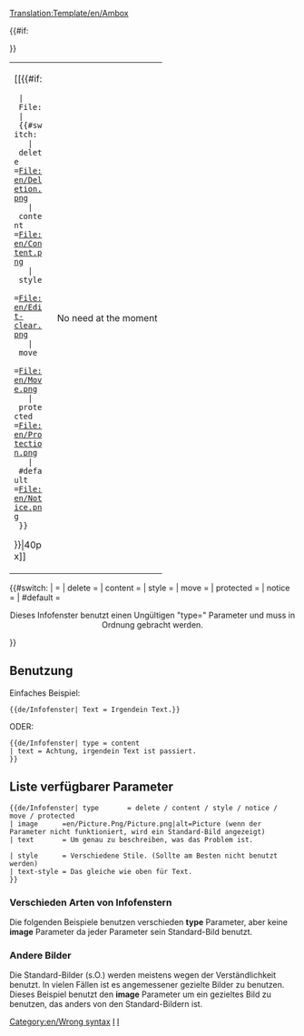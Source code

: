 <noinclude>[[Translation:Template/en/Ambox]]</noinclude><!-- 
      Wiki Ambox code adaptation

--><noinclude></noinclude><includeonly><table style="{{#IF: {{{style|}}} | {{{style}}} | margin: 0px 10% 0px 10%; border: 1px solid #aaa; background:#fbfbfb}}"><tr>
<td style="border-left: 10px solid {{#switch:{{{type|}}} 
  | delete     =#b22222;
  | content    =#f28500;
  | style      =#f4c430;
  | move       =#9932cc;
  | protected  =#bba;
  | #default   =#1e90ff;
}} padding: 2px 0 2px 0.5em;"><div style="width: 52px;">[[{{#if:{{{image|}}}
  | File:{{{image}}}
  | {{#switch:{{{type|}}}
    | delete     =File:en/Deletion.png
    | content    =File:en/Content.png
    | style      =File:en/Edit-clear.png
    | move       =File:en/Move.png
    | protected  =File:en/Protection.png
    | #default   =File:en/Notice.png
  }}
}}|40px]]</div></td><td style="{{#IF: {{{text-style|}}} | {{{text-style}}} | border: none; padding: 0.25em 0.9em; width: 100%;}}"> {{{text|}}} </td>
{{#if:{{{imageright|}}}
<td style="padding: 2px 0.5em 2px 0;">No need at the moment</td>
}}</tr></table><!-- 
Detect and report usage with faulty [[Template:Ambox#Article message box types|"type"]] parameter:
-->{{#switch:{{{type|}}}
|            = <!--No type fed, is also valid input --> 
| delete    =
| content     = 
| style       =
| move    =
| protected  =
| notice      =
| #default  = <div style="text-align: center;">Dieses Infofenster benutzt einen Ungültigen "type={{{type|}}}" Parameter und muss in Ordnung gebracht werden.</div>[[Category:en/Wrong syntax]]
}}</includeonly><noinclude>

==Benutzung==
Einfaches Beispiel:
<pre>
{{de/Infofenster| Text = Irgendein Text.}}
</pre>
{{de/Infofenster|text=Irgendein Text}}

ODER:
<pre>
{{de/Infofenster| type = content
| text = Achtung, irgendein Text ist passiert.
}}
</pre>
{{de/Infofenster| type = content | text = Achtung, irgendein Text ist passiert.}}

== Liste verfügbarer Parameter ==
<pre>
{{de/Infofenster| type       = delete / content / style / notice / move / protected
| image      =en/Picture.Png/Picture.png|alt=Picture (wenn der Parameter nicht funktioniert, wird ein Standard-Bild angezeigt)
| text       = Um genau zu beschreiben, was das Problem ist.

| style      = Verschiedene Stile. (Sollte am Besten nicht benutzt werden)
| text-style = Das gleiche wie oben für Text.
}}
</pre>



=== Verschieden Arten von Infofenstern ===

Die folgenden Beispiele benutzen verschieden '''type''' Parameter, aber keine '''image''' Parameter da jeder Parameter sein Standard-Bild benutzt.


{{de/Infofenster| type  = delete
| text  = type=<u>delete</u> – Für Artikel, die gelöscht werden müssen, z.B. {{en/S|Löschen/De}}.
}}
{{de/Infofenster| type  = content
| text  = type=<u>content</u> – Fehler oder Warnungen wegen Inhalt, z.B. {{en/S|Warnung/De}}.
}}
{{de/Infofenster| type  = style
| text  = type=<u>style</u> – Stiländerungen, z.B. {{en/S|Aufräumen/De}}.
}}
{{de/Infofenster| type  = notice
| text  = type=<u>notice</u> – Notizen im Artikel, z.B. {{en/S|Aktuell/De}}.
}}
{{de/Infofenster| type  = move
| text  = type=<u>move</u> – Veränderungen in Form von Artikel teilen oder zusammenfügen, z.B. {{en/S|Aufteilen/De}}.
}}
{{de/Infofenster| type  = protected
| text  = type=<u>protected</u> – Beschützte Seiten, z.B. {{en/S|Historisch/De}}.
}}

=== Andere Bilder ===

Die Standard-Bilder (s.O.) werden meistens wegen der Verständlichkeit benutzt. In vielen Fällen ist es angemessener gezielte Bilder zu benutzen. Dieses Beispiel benutzt den '''image''' Parameter um ein gezieltes Bild zu benutzen, das anders von den Standard-Bildern ist.

{{de/Infofenster| type  = notice
| image =en/OpenttdManual.png|alt= Openttd Manual
| text  = BeispielbildBeispielbildBeispielbildBeispielbildBeispielbildBeispielbild
}}

[[Category:de/Vorlagen|I]][[Category:de/Message-Boxen|I]]
</noinclude><!--

  CSS if the option will become available

/* Article message box styles */
table.ambox {
    margin: 0px 10%;   /* 10% = Will not overlap with other elements */
    border: 1px solid #aaa; 
    border-left: 10px solid #1e90ff;    /* Default "notice" blue */
    background: #fbfbfb; 
}
table.ambox + table.ambox {   /* Single border between stacked boxes. */
    margin-top: -1px;
}
.ambox th.mbox-text, 
.ambox td.mbox-text {            /* The message body cell(s) */
    padding: 0.25em 0.5em;       /* 0.5em left/right */
}
.ambox td.mbox-image {           /* The left image cell */
    padding: 2px 0 2px 0.5em;    /* 0.5em left, 0px right */
}
.ambox td.mbox-imageright {      /* The right image cell */
    padding: 2px 0.5em 2px 0;    /* 0px left, 0.5em right */
}

table.ambox-notice {
    border-left: 10px solid #1e90ff;    /* Blue */
}
table.ambox-speedy {
    border-left: 10px solid #b22222;    /* Red */
    background: #fee;                   /* Pink */
}
table.ambox-delete {
    border-left: 10px solid #b22222;    /* Red */
}
table.ambox-content {
    border-left: 10px solid #f28500;    /* Orange */
}
table.ambox-style {
    border-left: 10px solid #f4c430;    /* Yellow */
}
table.ambox-move {
    border-left: 10px solid #9932cc;    /* Purple */
}
table.ambox-protection {
    border-left: 10px solid #bba;       /* Gray-gold */
}
-->